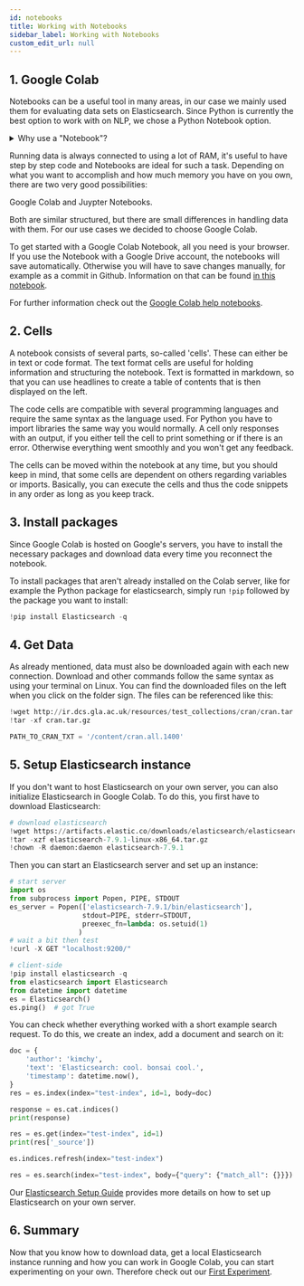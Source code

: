 ```yaml
---
id: notebooks
title: Working with Notebooks
sidebar_label: Working with Notebooks
custom_edit_url: null
---
```

## 1. Google Colab

Notebooks can be a useful tool in many areas, in our case we mainly used them for evaluating data sets on Elasticsearch. Since Python is currently the best option to work with on NLP, we chose a Python Notebook option. 

<details>
<summary>Why use a "Notebook"?</summary>  

Within a Notebook it is easy to combine runnable code, text, mathematical equations, tables and many other helpful visualizations.
Working with a Notebook makes it easier to understand code and to display additional information in one document.
With the possibility to run it bit by bit, debugging gets easier and clearer for others to understand.
</details>  

Running data is always connected to using a lot of RAM, it's useful to have step by step code and Notebooks are ideal for such a task.
Depending on what you want to accomplish and how much memory you have on you own, there are two very good possibilities:

Google Colab and Juypter Notebooks.

Both are similar structured, but there are small differences in handling data with them. For our use cases we decided to choose Google Colab.

To get started with a Google Colab Notebook, all you need is your browser. If you use the Notebook with a Google Drive account, the notebooks will save automatically. Otherwise you will have to save changes manually, for example as a commit in Github. Information on that can be found [in this notebook](https://colab.research.google.com/github/googlecolab/colabtools/blob/master/notebooks/colab-github-demo.ipynb). 

For further information check out the [Google Colab help notebooks](https://colab.research.google.com/notebooks/intro.ipynb).

## 2. Cells
A notebook consists of several parts, so-called 'cells'. These can either be in text or code format. The text format cells are useful for holding information and structuring the notebook. Text is formatted in markdown, so that you can use headlines to create a table of contents that is then displayed on the left.

The code cells are compatible with several programming languages and require the same syntax as the language used. For Python you have to import libraries the same way you would normally. A cell only responses with an output, if you either tell the cell to print something or if there is an error. Otherwise everything went smoothly and you won't get any feedback.

The cells can be moved within the notebook at any time, but you should keep in mind, that some cells are dependent on others regarding variables or imports. Basically, you can execute the cells and thus the code snippets in any order as long as you keep track.

## 3. Install packages
Since Google Colab is hosted on Google's servers, you have to install the necessary packages and download data every time you reconnect the notebook.

To install packages that aren't already installed on the Colab server, like for example the Python package for elasticsearch, simply run `!pip` followed by the package you want to install:
```python
!pip install Elasticsearch -q
```

## 4. Get Data

As already mentioned, data must also be downloaded again with each new connection. Download and other commands follow the same syntax as using your terminal on Linux. You can find the downloaded files on the left when you click on the folder sign. 
The files can be referenced like this:

```python
!wget http://ir.dcs.gla.ac.uk/resources/test_collections/cran/cran.tar.gz
!tar -xf cran.tar.gz

PATH_TO_CRAN_TXT = '/content/cran.all.1400'
```

## 5. Setup Elasticsearch instance

If you don't want to host Elasticsearch on your own server, you can also initialize Elasticsearch in Google Colab.
To do this, you first have to download Elasticsearch:

```python
# download elasticsearch
!wget https://artifacts.elastic.co/downloads/elasticsearch/elasticsearch-7.9.1-linux-x86_64.tar.gz -q
!tar -xzf elasticsearch-7.9.1-linux-x86_64.tar.gz
!chown -R daemon:daemon elasticsearch-7.9.1
``` 

Then you can start an Elasticsearch server and set up an instance:

```python
# start server
import os
from subprocess import Popen, PIPE, STDOUT
es_server = Popen(['elasticsearch-7.9.1/bin/elasticsearch'], 
                  stdout=PIPE, stderr=STDOUT,
                  preexec_fn=lambda: os.setuid(1)
                 )
# wait a bit then test
!curl -X GET "localhost:9200/"

# client-side
!pip install elasticsearch -q
from elasticsearch import Elasticsearch
from datetime import datetime
es = Elasticsearch()
es.ping()  # got True
```

You can check whether everything worked with a short example search request. To do this, we create an index, add a document and search on it:

```python
doc = {
    'author': 'kimchy',
    'text': 'Elasticsearch: cool. bonsai cool.',
    'timestamp': datetime.now(),
}
res = es.index(index="test-index", id=1, body=doc)

response = es.cat.indices()
print(response)

res = es.get(index="test-index", id=1)
print(res['_source'])

es.indices.refresh(index="test-index")

res = es.search(index="test-index", body={"query": {"match_all": {}}})
```

Our [Elasticsearch Setup Guide](../guides/elastic-setup.mdx) provides more details on how to set up Elasticsearch on your own server.

## 6. Summary

Now that you know how to download data, get a local Elasticsearch instance running and how you can work in Google Colab, you can start experimenting on your own. Therefore check out our [First Experiment](../experiments/experiment1.mdx).
